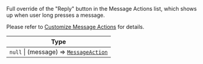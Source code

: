 Full override of the "Reply" button in the Message Actions list, which shows up when user long presses a message.

Please refer to [Customize Message Actions](../guides/customize-message-actions) for details.

| Type |
| - |
| `null` \| (message) => [`MessageAction`](../object-types/message-action) |
